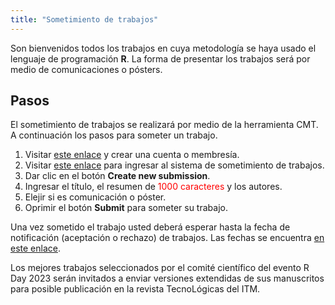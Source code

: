 ```yaml
---
title: "Sometimiento de trabajos"
---
```


Son bienvenidos todos los trabajos en cuya metodología se haya usado el lenguaje de programación __R__. La forma de presentar los trabajos será por medio de comunicaciones o pósters.

## Pasos
El sometimiento de trabajos se realizará por medio de la herramienta CMT. A continuación los pasos para someter un trabajo.

1. Visitar [este enlace](https://cmt3.research.microsoft.com/User/Login){target="_blank"} y crear una cuenta o membresía.
1. Visitar [este enlace](https://cmt3.research.microsoft.com/RDay2023){target="_blank"} para ingresar al sistema de sometimiento de trabajos.
1. Dar clic en el botón __Create new submission__.
1. Ingresar el título, el resumen de <span style="color: red;">1000 caracteres</span> y los autores.
1. Elejir si es comunicación o póster.
1. Oprimir el botón __Submit__ para someter su trabajo.

Una vez sometido el trabajo usted deberá esperar hasta la fecha de notificación (aceptación o rechazo) de trabajos. Las fechas se encuentra [en este enlace](fechas.html).

Los mejores trabajos seleccionados por el comité científico del evento R Day 2023 serán invitados a enviar versiones extendidas de sus manuscritos para posible publicación en la revista TecnoLógicas del ITM.
